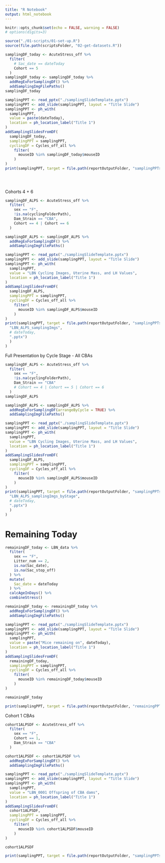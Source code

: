 ```yaml
---
title: "R Notebook"
output: html_notebook
---
```


```r
knitr::opts_chunk$set(echo = FALSE, warning = FALSE)
# options(digits=3)
```

```r
source("./01-scripts/01-set-up.R")
source(file.path(scriptsFolder, "02-get-datasets.R"))
```


```r
samplingDF_today <- AcuteStress_off %>%
  filter(
    # Sac_date == dateToday
    Cohort == 5
  )
samplingDF_today <- samplingDF_today %>%
  addRegExForSamplingDF() %>%
  addSamplingImgFilePaths()
samplingDF_today

samplingPPT <- read_pptx("./samplingSlideTemplate.pptx")
samplingPPT <- add_slide(samplingPPT, layout = "Title Slide")
samplingPPT <- ph_with(
  samplingPPT,
  value = paste(dateToday),
  location = ph_location_label("Title 1")
)
addSamplingSlidesFromDF(
  samplingDF_today, 
  samplingPPT = samplingPPT, 
  cyclingDF = Cycles_off_all %>%
    filter(
      mouseID %in% samplingDF_today$mouseID
    )
)
print(samplingPPT, target = file.path(reportOutputFolder, "samplingPPTs", paste0("sampling_", 
                                                                                 # dateToday, 
                                                                                 "test",
                                                                                 ".pptx")))
```

Cohorts 4 + 6
```r
samplingDF_ALPS <- AcuteStress_off %>%
  filter(
    sex == "F",
    !is.na(cyclingFolderPath),
    Dam_Strain == "CBA",
    Cohort == 4 | Cohort == 6
  )

samplingDF_ALPS <- samplingDF_ALPS %>%
  addRegExForSamplingDF() %>%
  addSamplingImgFilePaths()

samplingPPT <- read_pptx("./samplingSlideTemplate.pptx")
samplingPPT <- add_slide(samplingPPT, layout = "Title Slide")
samplingPPT <- ph_with(
  samplingPPT,
  value = "LBN Cycling Images, Uterine Mass, and LH Values",
  location = ph_location_label("Title 1")
)
addSamplingSlidesFromDF(
  samplingDF_ALPS, 
  samplingPPT = samplingPPT, 
  cyclingDF = Cycles_off_all %>%
    filter(
      mouseID %in% samplingDF_ALPS$mouseID
    )
)
print(samplingPPT, target = file.path(reportOutputFolder, "samplingPPTs", paste0(
  "LBN_ALPS_samplingImgs", 
  # dateToday, 
  ".pptx")
  )
)
```
Full Presentation by Cycle Stage - All CBAs
```r
samplingDF_ALPS <- AcuteStress_off %>%
  filter(
    sex == "F",
    !is.na(cyclingFolderPath),
    Dam_Strain == "CBA"
    # Cohort == 4 | Cohort == 5 | Cohort == 6
  ) 
samplingDF_ALPS

samplingDF_ALPS <- samplingDF_ALPS %>%
  addRegExForSamplingDF(arrangeByCycle = TRUE) %>%
  addSamplingImgFilePaths()

samplingPPT <- read_pptx("./samplingSlideTemplate.pptx")
samplingPPT <- add_slide(samplingPPT, layout = "Title Slide")
samplingPPT <- ph_with(
  samplingPPT,
  value = "LBN Cycling Images, Uterine Mass, and LH Values",
  location = ph_location_label("Title 1")
)
addSamplingSlidesFromDF(
  samplingDF_ALPS, 
  samplingPPT = samplingPPT, 
  cyclingDF = Cycles_off_all %>%
    filter(
      mouseID %in% samplingDF_ALPS$mouseID
    )
)
print(samplingPPT, target = file.path(reportOutputFolder, "samplingPPTs", paste0(
  "LBN_ALPS_samplingImgs_byStage", 
  # dateToday, 
  ".pptx")
  )
)
```

# Remaining Today
```r
remainingDF_today <- LBN_data %>%
  filter(
    sex == "F",
    Litter_num == 2,
    is.na(Sac_date),
    is.na(Sac_stop_off)
  ) %>%
  mutate(
    Sac_date = dateToday
  ) %>%
  calcAgeInDays() %>%
  combineStress()

remainingDF_today <- remainingDF_today %>%
  addRegExForSamplingDF() %>%
  addSamplingImgFilePaths()

samplingPPT <- read_pptx("./samplingSlideTemplate.pptx")
samplingPPT <- add_slide(samplingPPT, layout = "Title Slide")
samplingPPT <- ph_with(
  samplingPPT,
  value = paste("Mice remaining on", dateToday),
  location = ph_location_label("Title 1")
)
addSamplingSlidesFromDF(
  remainingDF_today, 
  samplingPPT = samplingPPT, 
  cyclingDF = Cycles_off_all %>%
    filter(
      mouseID %in% remainingDF_today$mouseID
    )
)

remainingDF_today

print(samplingPPT, target = file.path(reportOutputFolder, "remainingPPTs", paste0("remaining_", dateToday, ".pptx")))
```

Cohort 1 CBAs
```r
cohort1ALPSDF <- AcuteStress_off %>%
  filter(
    sex == "F",
    Cohort == 1,
    Dam_Strain == "CBA"
  )

cohort1ALPSDF <- cohort1ALPSDF %>%
  addRegExForSamplingDF() %>%
  addSamplingImgFilePaths()

samplingPPT <- read_pptx("./samplingSlideTemplate.pptx")
samplingPPT <- add_slide(samplingPPT, layout = "Title Slide")
samplingPPT <- ph_with(
  samplingPPT,
  value = "LBN_0001 Offspring of CBA dams",
  location = ph_location_label("Title 1")
)
addSamplingSlidesFromDF(
  cohort1ALPSDF, 
  samplingPPT = samplingPPT, 
  cyclingDF = Cycles_off_all %>%
    filter(
      mouseID %in% cohort1ALPSDF$mouseID
    )
)

cohort1ALPSDF

print(samplingPPT, target = file.path(reportOutputFolder, "samplingPPTs", paste0("LBN_0001-sampling", ".pptx")))
```
